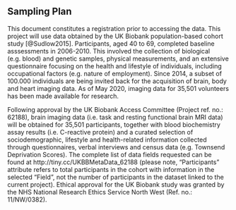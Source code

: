 ## Sampling Plan

This document constitutes a registration prior to accessing the data. This project will use data obtained by the UK Biobank population-based cohort study [@Sudlow2015]. Participants, aged 40 to 69, completed baseline asssessments in 2006-2010. This involved the collection of biological (e.g. blood) and genetic samples, physical measurements, and an extensive questionnaire focusing on the health and lifestyle of individuals, including occupational factors (e.g. nature of employment). Since 2014, a subset of 100.000 individuals are being invited back for the acquisition of brain, body and heart imaging data. As of May 2020, imaging data for 35,501 volunteers has been made available for research. 

Following approval by the UK Biobank Access Committee (Project ref. no.: 62188), brain imaging data (i.e. task and resting functional brain MRI data) will be obtained for 35,501 participants, together with blood biochemistry assay results (i.e. C-reactive protein) and a curated selection of sociodemographic, lifestyle and health-related information collected through questionnaires, verbal interviews and census data (e.g. Townsend Deprivation Scores). The complete list of data fields requested can be found at http://tiny.cc/UKBBMetaData_62188 (please note, "Participants" attribute refers to total participants in the cohort with information in the selected "Field", not the number of participants in the dataset linked to the current project). Ethical approval for the UK Biobank study was granted by the NHS National Research Ethics Service North West (Ref. no.: 11/NW/0382).